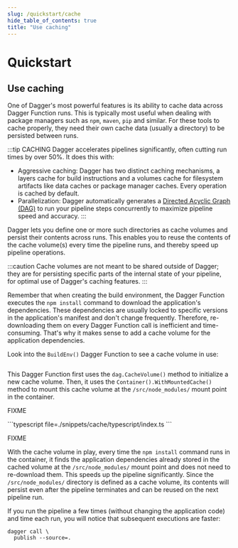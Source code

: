 ```yaml
---
slug: /quickstart/cache
hide_table_of_contents: true
title: "Use caching"
---
```



# Quickstart

## Use caching

One of Dagger's most powerful features is its ability to cache data across Dagger Function runs. This is typically most useful when dealing with package managers such as `npm`, `maven`, `pip` and similar. For these tools to cache properly, they need their own cache data (usually a directory) to be persisted between runs.

:::tip CACHING
Dagger accelerates pipelines significantly, often cutting run times by over 50%. It does this with:

- Aggressive caching: Dagger has two distinct caching mechanisms, a layers cache for build instructions and a volumes cache for filesystem artifacts like data caches or package manager caches. Every operation is cached by default.
- Parallelization: Dagger automatically generates a [Directed Acyclic Graph (DAG)](https://en.wikipedia.org/wiki/Directed_acyclic_graph) to run your pipeline steps concurrently to maximize pipeline speed and accuracy.
:::

Dagger lets you define one or more such directories as cache volumes and persist their contents across runs. This enables you to reuse the contents of the cache volume(s) every time the pipeline runs, and thereby speed up pipeline operations.

:::caution
Cache volumes are not meant to be shared outside of Dagger; they are for persisting specific parts of the internal state of your pipeline, for optimal use of Dagger's caching features.
:::

Remember that when creating the build environment, the Dagger Function executes the `npm install` command to download the application's dependencies. These dependencies are usually locked to specific versions in the application's manifest and don't change frequently. Therefore, re-downloading them on every Dagger Function call is inefficient and time-consuming. That's why it makes sense to add a cache volume for the application dependencies.

<Tabs groupId="language">
<TabItem value="Go">

Look into the `BuildEnv()` Dagger Function to see a cache volume in use:

```go file=./snippets/cache/go/main.go
```

This Dagger Function first uses the `dag.CacheVolume()` method to initialize a new cache volume. Then, it uses the `Container().WithMountedCache()` method to mount this cache volume at the `/src/node_modules/` mount point in the container.

</TabItem>
<TabItem value="Python">

FIXME

</TabItem>
<TabItem value="TypeScript">
```typescript file=./snippets/cache/typescript/index.ts
```

FIXME

</TabItem>
</Tabs>

With the cache volume in play, every time the `npm install` command runs in the container, it finds the application dependencies already stored in the cached volume at the `/src/node_modules/` mount point and does not need to re-download them. This speeds up the pipeline significantly. Since the `/src/node_modules/` directory is defined as a cache volume, its contents will persist even after the pipeline terminates and can be reused on the next pipeline run.

If you run the pipeline a few times (without changing the application code) and time each run, you will notice that subsequent executions are faster:

```shell
dagger call \
  publish --source=.
```
